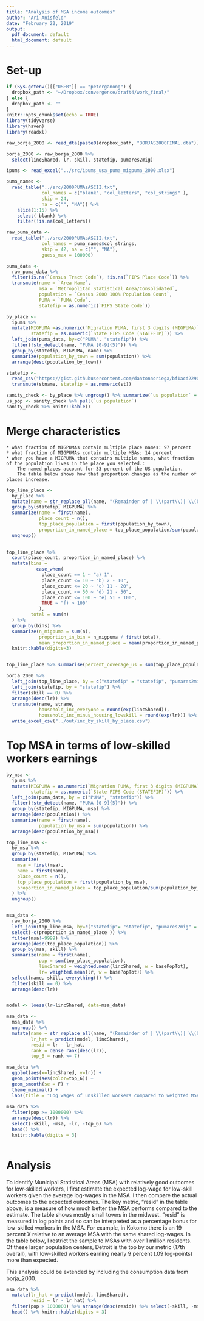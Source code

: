 ```yaml
---
title: "Analysis of MSA income outcomes"
author: "Ari Anisfeld"
date: "February 22, 2019"
output:
  pdf_document: default
  html_document: default
---
```


# Set-up
```r
if (Sys.getenv()[["USER"]] == "peterganong") {
  dropbox_path <- "~/Dropbox/convergence/draft4/work_final/"
} else {
  dropbox_path <- ""
}
knitr::opts_chunk$set(echo = TRUE)
library(tidyverse)
library(haven)
library(readxl)
```

```r
raw_borja_2000 <- read_dta(paste0(dropbox_path, "BORJAS2000FINAL.dta"))

borja_2000 <- raw_borja_2000 %>%
  select(lincShared, lr, skill, statefip, pumares2mig)

ipums <- read_excel("../src/ipums_usa_puma_migpuma_2000.xlsx")

puma_names <- 
  read_table("../src/2000PUMAsASCII.txt", 
             col_names = c("blank", "col_letters", "col_strings" ), 
             skip = 24, 
             na = c("", "NA")) %>% 
    slice(1:15) %>%
    select(-blank) %>%
    filter(!is.na(col_letters))

raw_puma_data <- 
  read_table("../src/2000PUMAsASCII.txt", 
             col_names = puma_names$col_strings, 
             skip = 42, na = c("", "NA"),
             guess_max = 100000) 

puma_data <-
  raw_puma_data %>% 
  filter(is.na(`Census Tract Code`), !is.na(`FIPS Place Code`)) %>%
  transmute(name = `Area Name`, 
            msa = `Metropolitan Statistical Area/Consolidated`,
            population = `Census 2000 100% Population Count`, 
            PUMA = `PUMA Code`,
            statefip = as.numeric(`FIPS State Code`))

by_place <-
  ipums %>%
  mutate(MIGPUMA =as.numeric(`Migration PUMA, first 3 digits (MIGPUMA)`),
         statefip = as.numeric(`State FIPS Code (STATEFIP)`)) %>%
  left_join(puma_data, by=c("PUMA", "statefip")) %>% 
  filter(!str_detect(name, "PUMA [0-9]{5}")) %>%
  group_by(statefip, MIGPUMA, name) %>%
  summarize(population_by_town = sum(population)) %>%
  arrange(desc(population_by_town))

statefip <- 
  read_csv("https://gist.githubusercontent.com/dantonnoriega/bf1acd2290e15b91e6710b6fd3be0a53/raw/11d15233327c8080c9646c7e1f23052659db251d/us-state-ansi-fips.csv") %>%
  transmute(stname, statefip = as.numeric(st))

sanity_check <- by_place %>% ungroup() %>% summarize(`us population` = sum(population_by_town))
us_pop <- sanity_check %>% pull(`us population`)
sanity_check %>% knitr::kable()
```
# Merge characteristics
    * what fraction of MIGPUMAs contain multiple place names: 97 percent
    * what fraction of MIGPUMAs contain multiple MSAs: 14 percent
    * when you have a MIGPUMA that contains multiple names, what fraction of the population lives in the place you selected.: 
        The named places account for 33 percent of the US population.
        The table below shows how that proportion changes as the number of places increase.


```r
top_line_place <- 
  by_place %>%
  mutate(name = str_replace_all(name, "(Remainder of | \\(part\\)| \\(balance\\))", "")) %>%
  group_by(statefip, MIGPUMA) %>%
  summarize(name = first(name), 
            place_count = n(), 
            top_place_population = first(population_by_town),
            proportion_in_named_place = top_place_population/sum(population_by_town)) %>%
  ungroup()
    

top_line_place %>%
  count(place_count, proportion_in_named_place) %>%
  mutate(bins = 
           case_when(
             place_count == 1 ~ "a) 1",
             place_count <= 10 ~ "b) 2 - 10",
             place_count <= 20 ~ "c) 11 - 20",
             place_count <= 50 ~ "d) 21 - 50",
             place_count <= 100 ~ "e) 51 - 100",
             TRUE ~ "f) > 100"
            ), 
         total = sum(n)
  ) %>%
  group_by(bins) %>%
  summarize(n_migpuma = sum(n),
            proportion_in_bin = n_migpuma / first(total),
            mean_proportion_in_named_place = mean(proportion_in_named_place)) %>%
  knitr::kable(digits=3)


top_line_place %>% summarise(percent_coverage_us = sum(top_place_population)/us_pop)


```    

```r
borja_2000 %>%
  left_join(top_line_place, by = c("statefip" = "statefip", "pumares2mig" = "MIGPUMA")) %>%
  left_join(statefip, by = "statefip") %>%
  filter(skill == 0) %>%
  arrange(desc(lr)) %>%
  transmute(name, stname,
            household_inc_everyone = round(exp(lincShared)), 
            household_inc_minus_housing_lowskill = round(exp(lr))) %>% 
  write_excel_csv("../out/inc_by_skill_by_place.csv")
```

# Top MSA in terms of low-skilled workers earnings

```r
by_msa <-
  ipums %>%
  mutate(MIGPUMA = as.numeric(`Migration PUMA, first 3 digits (MIGPUMA)`),
         statefip = as.numeric(`State FIPS Code (STATEFIP)`)) %>%
  left_join(puma_data, by = c("PUMA", "statefip")) %>%
  filter(!str_detect(name, "PUMA [0-9]{5}")) %>%
  group_by(statefip, MIGPUMA, msa) %>%
  arrange(desc(population)) %>%
  summarize(name = first(name),
            population_by_msa = sum(population)) %>%
  arrange(desc(population_by_msa))

top_line_msa <- 
  by_msa %>%
  group_by(statefip, MIGPUMA) %>%
  summarize(
    msa = first(msa), 
    name = first(name),
    place_count = n(), 
    top_place_population = first(population_by_msa),
    proportion_in_named_place = top_place_population/sum(population_by_msa)
  ) %>%
  ungroup()


msa_data <-
  raw_borja_2000 %>%
  left_join(top_line_msa, by=c("statefip"= "statefip", "pumares2mig" = "MIGPUMA")) %>%
  select(-c(proportion_in_named_place )) %>%
  filter(msa!=9999) %>%
  arrange(desc(top_place_population)) %>%
  group_by(msa, skill) %>% 
  summarize(name = first(name), 
            pop = sum(top_place_population),
            lincShared = weighted.mean(lincShared, w = basePopTot),
            lr= weighted.mean(lr, w = basePopTot)) %>%
  select(name, skill, everything()) %>% 
  filter(skill == 0) %>%
  arrange(desc(lr)) 


model <- loess(lr~lincShared, data=msa_data)

msa_data <-
  msa_data %>%
  ungroup() %>%
  mutate(name = str_replace_all(name, "(Remainder of | \\(part\\)| \\(balance\\))", ""),
         lr_hat = predict(model, lincShared),
         resid = lr - lr_hat,
         rank = dense_rank(desc(lr)),
         top_6 = rank <= 7) 

msa_data %>% 
  ggplot(aes(x=lincShared, y=lr)) +
  geom_point(aes(color=top_6)) + 
  geom_smooth(se = F) + 
  theme_minimal() + 
  labs(title = "Log wages of unskilled workers compared to weighted MSA average log wage")
  
msa_data %>%
  filter(pop >= 1000000) %>%
  arrange(desc(lr)) %>% 
  select(-skill, -msa, -lr, -top_6) %>% 
  head() %>% 
  knitr::kable(digits = 3)
           
```

# Analysis
To identify Municipal Statistical Areas (MSA) with relatively good outcomes for low-skilled workers, I first estimate the expected log-wage for low-skill workers given the average log-wages in the MSA. I then compare the actual outcomes to the expected outcomes. The key metric, "resid" in the table above, is a measure of how much better the MSA performs compared to the estimate. The table shows mostly small towns in the midwest. "resid" is measured in log points and so can be interpreted as a percentage bonus for low-skilled workers in the MSA. For example, in Kokomo there is an 19 percent X relative to an average MSA with the same shared log-wages. In the table below, I restrict the sample to MSAs with over 1 million residents. Of these larger population centers, Detroit is the top by our metric (17th overall), with low-skilled workers earning nearly 9 percent (.09 log-points) more than expected. 

This analysis could be extended by including the consumption data from borja_2000.


```r
msa_data %>%
  mutate(lr_hat = predict(model, lincShared),
         resid = lr - lr_hat) %>%
  filter(pop > 1000000) %>% arrange(desc(resid)) %>% select(-skill, -msa, -top_6) %>% 
  head() %>% knitr::kable(digits = 3)

```

